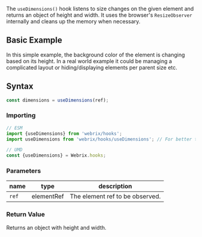 
The `useDimensions()` hook listens to size changes on the given element and returns an object of height and width. It uses the browser's 
`ResizeObserver` internally and cleans up the memory when necessary.

## Basic Example
In this simple example, the background color of the element is changing based on its height.
In a real world example it could be managing a complicated layout or hiding/displaying elements per parent size etc.

<Example file='docs/hooks/usedimensions/BasicExample' height={200}/>

## Syntax

```js
const dimensions = useDimensions(ref);
```

### Importing

```jsx
// ESM
import {useDimensions} from 'webrix/hooks';
import useDimensions from 'webrix/hooks/useDimensions'; // For better tree shaking

// UMD
const {useDimensions} = Webrix.hooks;
```

### Parameters

name|type|description
---|---|---
`ref`|elementRef|The element ref to be observed.

### Return Value

Returns an object with height and width.
